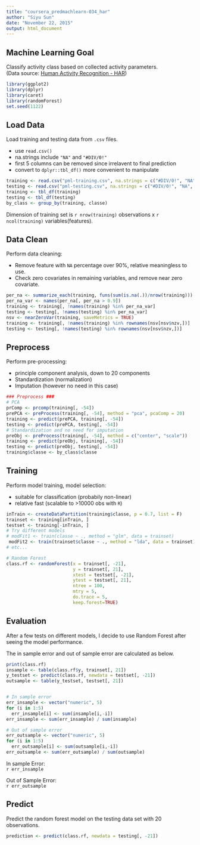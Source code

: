```yaml
---
title: "coursera_predmachlearn-034_har"
author: "Siyu Sun"
date: "November 22, 2015"
output: html_document
---
```


## Machine Learning Goal  
  
Classify activity class based on collected activity parameters.  
(Data source:
[Human Activity Recognition - HAR](http://groupware.les.inf.puc-rio.br/har))


```r
library(ggplot2)
library(dplyr)
library(caret)
library(randomForest)
set.seed(1122)
```


## Load Data  
  
Load training and testing data from `.csv` files.  

* use `read.csv()`  
* na.strings include `"NA"` and `"#DIV/0!"`  
* first 5 columns can be removed since irrelavent to final prediction  
* convert to `dplyr::tbl_df()` more convenient to manipulate  

```r
training <- read.csv("pml-training.csv", na.strings = c("#DIV/0!", "NA", "na"))[, -(1:5)]
testing <- read.csv("pml-testing.csv", na.strings = c("#DIV/0!", "NA", "na"))[, -(1:5)]
training <- tbl_df(training)
testing <- tbl_df(testing)
by_class <- group_by(training, classe)

```

Dimension of training set is `r nrow(training)` observations x 
`r ncol(training)` variables(features).   

## Data Clean  

Perform data cleaning:  

* Remove feature with `NA` percentage over 90%, relative meaningless to use.
* Check zero covariates in remaining variables, and remove near zero covariate.

  
```r
per_na <- summarize_each(training, funs(sum(is.na(.))/nrow(training)))
per_na_var <- names(per_na[, per_na > 0.9])
training <- training[, !names(training) %in% per_na_var]
testing <- testing[, !names(testing) %in% per_na_var]
nsv <- nearZeroVar(training, saveMetrics = TRUE)
training <- training[, !names(training) %in% rownames(nsv[nsv$nzv,])]
testing <- testing[, !names(testing) %in% rownames(nsv[nsv$nzv,])]

```


## Preprocess

Perform pre-processing:  

* principle component analysis, down to 20 components
* Standardization (normalization)
* Imputation (however no need in this case)

```r
### Preprocess ###
# PCA
prComp <- prcomp(training[, -54])
prePCA <- preProcess(training[, -54], method = "pca", pcaComp = 20)
training <- predict(prePCA, training[, -54])
testing <- predict(prePCA, testing[, -54])
# Standardization and no need for imputation
preObj <- preProcess(training[, -54], method = c("center", "scale"))
training <- predict(preObj, training[, -54])
testing <- predict(preObj, testing[, -54])
training$classe <- by_class$classe

```

## Training
  
Perform model training, model selection:  

* suitable for classification (probabily non-linear)
* relative fast (scalable to >10000 obs with `R`)



```r
inTrain <- createDataPartition(training$classe, p = 0.7, list = F)
trainset <- training[inTrain, ]
testset <- training[-inTrain, ]
# Try different models
# modFit1 <- train(classe ~ ., method = "glm", data = trainset)
 modFit2 <- train(trainset$classe ~ ., method = "lda", data = trainset)
# etc...

# Random Forest
class.rf <- randomForest(x = trainset[, -21], 
                         y = trainset[, 21], 
                         xtest = testset[, -21], 
                         ytest = testset[, 21], 
                         ntree = 100,
                         mtry = 5,
                         do.trace = 5,
                         keep.forest=TRUE)


```


## Evaluation

After a few tests on different models, I decide to use Random Forest after 
seeing the model performance.  

The in sample error and out of sample error are calculated as below.  


```r
print(class.rf)
insample <- table(class.rf$y, trainset[, 21])
y_testset <- predict(class.rf, newdata = testset[, -21])
outsample <- table(y_testset, testset[, 21])


# In sample error
err_insample <- vector("numeric", 5)
for (i in 1:5)
  err_insample[i] <- sum(insample[i,-i])
err_insample <- sum(err_insample) / sum(insample)

# Out of sample error
err_outsample <- vector("numeric", 5)
for (i in 1:5)
  err_outsample[i] <- sum(outsample[i,-i])
err_outsample <- sum(err_outsample) / sum(outsample)

```

In sample Error:  
`r err_insample`

Out of Sample Error:  
`r err_outsample`

  
  
## Predict
  
Predict the random forest model on the testing data set with 20 observations.  

```r
prediction <- predict(class.rf, newdata = testing[, -21])

```














